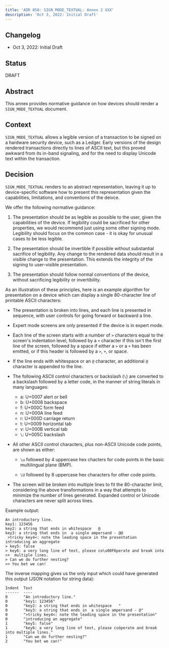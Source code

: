 ```yaml
---
title: 'ADR 050: SIGN_MODE_TEXTUAL: Annex 2 XXX'
description: 'Oct 3, 2022: Initial Draft'
---
```


## Changelog

* Oct 3, 2022: Initial Draft

## Status

DRAFT

## Abstract

This annex provides normative guidance on how devices should render a
`SIGN_MODE_TEXTUAL` document.

## Context

`SIGN_MODE_TEXTUAL` allows a legible version of a transaction to be signed
on a hardware security device, such as a Ledger. Early versions of the
design rendered transactions directly to lines of ASCII text, but this
proved awkward from its in-band signaling, and for the need to display
Unicode text within the transaction.

## Decision

`SIGN_MODE_TEXTUAL` renders to an abstract representation, leaving it
up to device-specific software how to present this representation given the
capabilities, limitations, and conventions of the deivce.

We offer the following normative guidance:

1. The presentation should be as legible as possible to the user, given
   the capabilities of the device. If legibility could be sacrificed for other
   properties, we would recommend just using some other signing mode.
   Legibility should focus on the common case - it is okay for unusual cases
   to be less legible.

2. The presentation should be invertible if possible without substantial
   sacrifice of legibility.  Any change to the rendered data should result
   in a visible change to the presentation. This extends the integrity of the
   signing to user-visible presentation.

3. The presentation should follow normal conventions of the device,
   without sacrificing legibility or invertibility.

As an illustration of these principles, here is an example algorithm
for presentation on a device which can display a single 80-character
line of printable ASCII characters:

* The presentation is broken into lines, and each line is presented in
  sequence, with user controls for going forward or backward a line.

* Expert mode screens are only presented if the device is in expert mode.

* Each line of the screen starts with a number of `>` characters equal
  to the screen's indentation level, followed by a `+` character if this
  isn't the first line of the screen, followed by a space if either a
  `>` or a `+` has been emitted,
  or if this header is followed by a `>`, `+`, or space.

* If the line ends with whitespace or an `@` character, an additional `@`
  character is appended to the line.

* The following ASCII control characters or backslash (`\`) are converted
  to a backslash followed by a letter code, in the manner of string literals
  in many languages:

  * a: U+0007 alert or bell
  * b: U+0008 backspace
  * f: U+000C form feed
  * n: U+000A line feed
  * r: U+000D carriage return
  * t: U+0009 horizontal tab
  * v: U+000B vertical tab
  * `\`: U+005C backslash

* All other ASCII control characters, plus non-ASCII Unicode code points,
  are shown as either:

  * `\u` followed by 4 uppercase hex chacters for code points
    in the basic multilingual plane (BMP).

  * `\U` followed by 8 uppercase hex characters for other code points.

* The screen will be broken into multiple lines to fit the 80-character
  limit, considering the above transformations in a way that attempts to
  minimize the number of lines generated. Expanded control or Unicode characters
  are never split across lines.

Example output:

```
An introductory line.
key1: 123456
key2: a string that ends in whitespace   @
key3: a string that ends in  a single ampersand - @@
 >tricky key4<: note the leading space in the presentation
introducing an aggregate
> key5: false
> key6: a very long line of text, please co\u00F6perate and break into
>+  multiple lines.
> Can we do further nesting?
>> You bet we can!
```

The inverse mapping gives us the only input which could have
generated this output (JSON notation for string data):

```
Indent  Text
------  ----
0       "An introductory line."
0       "key1: 123456"
0       "key2: a string that ends in whitespace   "
0       "key3: a string that ends in  a single ampersand - @"
0       ">tricky key4<: note the leading space in the presentation"
0       "introducing an aggregate"
1       "key5: false"
1       "key6: a very long line of text, please coöperate and break into multiple lines."
1       "Can we do further nesting?"
2       "You bet we can!"
```
